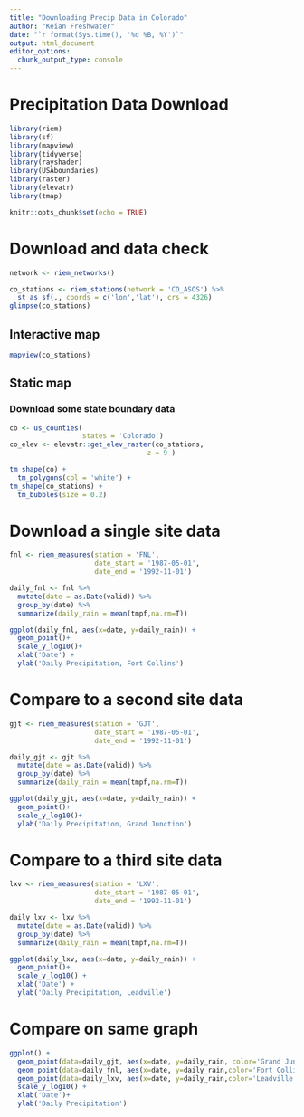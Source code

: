 ```yaml
---
title: "Downloading Precip Data in Colorado"
author: "Keian Freshwater"
date: "`r format(Sys.time(), '%d %B, %Y')`"
output: html_document
editor_options: 
  chunk_output_type: console
---
```



# Precipitation Data Download


```r
library(riem)
library(sf)
library(mapview)
library(tidyverse)
library(rayshader)
library(USAboundaries)
library(raster)
library(elevatr)
library(tmap)

knitr::opts_chunk$set(echo = TRUE)
```

# Download and data check


```r
network <- riem_networks()

co_stations <- riem_stations(network = 'CO_ASOS') %>%
  st_as_sf(., coords = c('lon','lat'), crs = 4326)
glimpse(co_stations)
```

## Interactive map

```r
mapview(co_stations)
```


## Static map


### Download some state boundary data


```r
co <- us_counties(
                  states = 'Colorado')
co_elev <- elevatr::get_elev_raster(co_stations,
                                  z = 9 )
```

```r
tm_shape(co) + 
  tm_polygons(col = 'white') + 
tm_shape(co_stations) + 
  tm_bubbles(size = 0.2) 
```

# Download a single site data
```r
fnl <- riem_measures(station = 'FNL', 
                     date_start = '1987-05-01',
                     date_end = '1992-11-01')

daily_fnl <- fnl %>%
  mutate(date = as.Date(valid)) %>%
  group_by(date) %>%
  summarize(daily_rain = mean(tmpf,na.rm=T))

ggplot(daily_fnl, aes(x=date, y=daily_rain)) +
  geom_point()+
  scale_y_log10()+
  xlab('Date') +
  ylab('Daily Precipitation, Fort Collins')
```


# Compare to a second site data
```r
gjt <- riem_measures(station = 'GJT', 
                     date_start = '1987-05-01',
                     date_end = '1992-11-01')

daily_gjt <- gjt %>%
  mutate(date = as.Date(valid)) %>%
  group_by(date) %>%
  summarize(daily_rain = mean(tmpf,na.rm=T))

ggplot(daily_gjt, aes(x=date, y=daily_rain)) +
  geom_point()+
  scale_y_log10()+
  ylab('Daily Precipitation, Grand Junction')
```

# Compare to a third site data

```r
lxv <- riem_measures(station = 'LXV', 
                     date_start = '1987-05-01',
                     date_end = '1992-11-01')

daily_lxv <- lxv %>%
  mutate(date = as.Date(valid)) %>%
  group_by(date) %>%
  summarize(daily_rain = mean(tmpf,na.rm=T))

ggplot(daily_lxv, aes(x=date, y=daily_rain)) +
  geom_point()+
  scale_y_log10() +
  xlab('Date') +
  ylab('Daily Precipitation, Leadville')
```

# Compare on same graph

```r
ggplot() +
  geom_point(data=daily_gjt, aes(x=date, y=daily_rain, color='Grand Junction'))+
  geom_point(data=daily_fnl, aes(x=date, y=daily_rain,color='Fort Collins'))+
  geom_point(data=daily_lxv, aes(x=date, y=daily_rain,color='Leadville'))+
  scale_y_log10() +
  xlab('Date')+
  ylab('Daily Precipitation')
```



